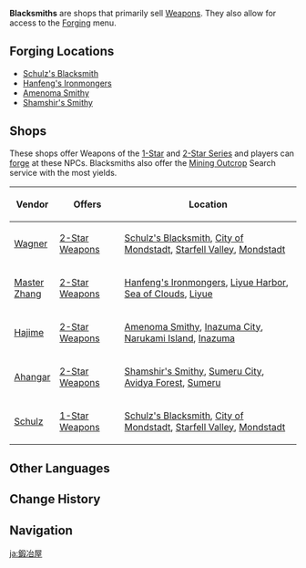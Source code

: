 {{Terminology Infobox
|type  = Location Types
|type2 = Shops
|image = File:UI Blacksmith.png
}}
'''Blacksmiths''' are shops that primarily sell [[Weapon]]s. They also allow for access to the [[Forging]] menu.

==Forging Locations==
* [[Schulz's Blacksmith]]
* [[Hanfeng's Ironmongers]]
* [[Amenoma Smithy]]
* [[Shamshir's Smithy]]

==Shops==
These shops offer Weapons of the [[1-Star Series|1-Star]] and [[2-Star Series]] and players can [[Forging|forge]] at these NPCs. Blacksmiths also offer the [[Mining Outcrop]] Search service with the most yields.

{| class="article-table sortable" style="width:100%;"
! style="width: 10%;" |Vendor
! Offers
! Location
|-
|[[Wagner]]
|[[2-Star Series|2-Star Weapons]]
|[[Schulz's Blacksmith]], [[City of Mondstadt]], [[Starfell Valley]], [[Mondstadt]]
|-
|[[Master Zhang]]
|[[2-Star Series|2-Star Weapons]]
|[[Hanfeng's Ironmongers]], [[Liyue Harbor]], [[Sea of Clouds]], [[Liyue]]
|-
|[[Hajime]]
|[[2-Star Series|2-Star Weapons]]
|[[Amenoma Smithy]], [[Inazuma City]], [[Narukami Island]], [[Inazuma]]
|-
|[[Ahangar]]
|[[2-Star Series|2-Star Weapons]]
|[[Shamshir's Smithy]], [[Sumeru City]], [[Avidya Forest]], [[Sumeru]]
|-
|[[Schulz]]
|[[1-Star Series|1-Star Weapons]]
|[[Schulz's Blacksmith]], [[City of Mondstadt]], [[Starfell Valley]], [[Mondstadt]]
|}

==Other Languages==
{{Other Languages
|en      = Blacksmith
|zhs     = 铁匠铺
|zhs_rm  = Tiějiàng-pù
|zht     = 鐵匠鋪
|zht_rm  = Tiějiàng-pù
|zh_tl   = 
|ja      = 鍛冶屋
|ja_rm   = Kajiya
|ja_tl   = Blacksmith
|ko      = 대장간
|ko_rm   = Daejanggan
|ko_tl   = Forge
|es      = Herrería
|es_tl   = Smithy
|fr      = Forge
|fr_tl   = Forge
|ru      = Кузнец
|ru_tl   = Blacksmith
|th      = ร้านช่างตีเหล็ก
|th_rm   = 
|th_tl   = 
|vi      = Lò Rèn
|vi_tl   = Smithy
|de      = Schmiede
|de_tl   = Smithy
|id      = Blacksmith
|pt      = Ferreiro
|pt_tl   = 
|tr      = Demirci
|tr_tl   = 
|it      = Fabbro
|it_tl   = 
}}

==Change History==
{{Change History|1.0}}

==Navigation==
{{PoI Navbox}}

[[ja:鍛冶屋]]